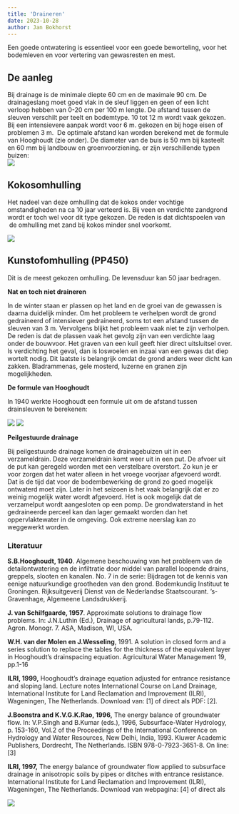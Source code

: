 ```yaml
---
title: 'Draineren'
date: 2023-10-28
author: Jan Bokhorst
---
```


Een goede ontwatering is essentieel voor een goede beworteling, voor het bodemleven en voor vertering van gewasresten en mest. 


 
  
## De aanleg 

Bij drainage is de minimale diepte 60 cm en de maximale 90 cm. De drainageslang moet goed vlak in de sleuf liggen en geen of een licht verloop hebben van 0-20 cm per 100 m lengte. De afstand tussen de  sleuven verschilt per teelt en bodemtype. 10 tot 12 m wordt vaak gekozen. Bij een intensievere aanpak wordt voor 6 m. gekozen en bij hoge eisen of problemen 3 m.  De optimale afstand kan worden berekend met de formule van Hooghoudt (zie onder). De diameter van de buis is 50 mm bij kasteelt en 60 mm bij landbouw en groenvoorziening. er zijn verschillende typen buizen:   
![](../img/kokos%202-1920w.JPG) 

## Kokosomhulling

Het nadeel van deze omhulling dat de kokos onder vochtige omstandigheden na ca 10 jaar verteerd is. Bij veen en verdichte zandgrond wordt er toch wel voor dit type gekozen. De reden is dat dichtspoelen van  de omhulling met zand bij kokos minder snel voorkomt. 

 

  
![](../img/pp700-1920w.JPG)   

## Kunstofomhulling (PP450)

Dit is de meest gekozen omhulling. De levensduur kan 50 jaar bedragen. 

 

**Nat en toch niet draineren**

In de winter staan er plassen op het land en de groei van de gewassen is daarna duidelijk minder. Om het probleem te verhelpen wordt de grond gedraineerd of intensiever gedraineerd, soms tot een afstand tussen de sleuven van 3 m. Vervolgens blijkt het probleem vaak niet te zijn verholpen. De reden is dat de plassen vaak het gevolg zijn van een verdichte laag onder de bouwvoor. Het graven van een kuil geeft hier direct uitsluitsel over. Is verdichting het geval, dan is loswoelen en inzaai van een gewas dat diep wortelt nodig. Dit laatste is belangrijk omdat de grond anders weer dicht kan zakken. Bladrammenas, gele mosterd, luzerne en granen zijn mogelijkheden.   
  
**De formule van Hooghoudt**

In 1940 werkte Hooghoudt een formule uit om de afstand tussen drainsleuven te berekenen:  
  
![](../img/edc2b88a-287f-4ef3-9d15-6d0ae05af28b-1920w.jpg)
![](../img/hooghoudt%20formule-1920w.JPG)
  
  
**Peilgestuurde drainage**

Bij peilgestuurde drainage komen de drainagebuizen uit in een verzameldrain. Deze verzameldrain komt weer uit in een put. De afvoer uit de put kan geregeld worden met een verstelbare overstort. Zo kun je er voor zorgen dat het water alleen in het vroege voorjaar afgevoerd wordt. Dat is de tijd dat voor de bodembewerking de grond zo goed mogelijk ontwaterd moet zijn. Later in het seizoen is het vaak belangrijk dat er zo weinig mogelijk water wordt afgevoerd. Het is ook mogelijk dat de verzamelput wordt aangesloten op een pomp. De grondwaterstand in het gedraineerde perceel kan dan lager gemaakt worden dan het oppervlaktewater in de omgeving. Ook extreme neerslag kan zo weggewerkt worden.  

### Literatuur
 
**S.B.Hooghoudt, 1940**. Algemene beschouwing van het probleem van de detailontwatering en de infiltratie door middel van parallel loopende drains, greppels, slooten en kanalen. No. 7 in de serie: Bijdragen tot de kennis van eenige natuurkundige grootheden van den grond. Bodemkundig Instituut te Groningen. Rijksuitgeverij Dienst van de Nederlandse Staatscourant. 's-Gravenhage, Algemeene Landsdrukkerij.  

**J. van Schilfgaarde, 1957**. Approximate solutions to drainage flow problems. In: J.N.Luthin (Ed.), Drainage of agricultural lands, p.79-112. Agron. Monogr. 7. ASA, Madison, WI, USA.

**W.H. van der Molen en J.Wesseling**, 1991. A solution in closed form and a series solution to replace the tables for the thickness of the equivalent layer in Hooghoudt's drainspacing equation. Agricultural Water Management 19, pp.1-16

**ILRI, 1999,** 
Hooghoudt's drainage equation adjusted for entrance resistance and sloping land. Lecture notes International Course on Land Drainage, International Institute for Land Reclamation and Improvement (ILRI), Wageningen, The Netherlands. Download van: [1] of direct als PDF: [2].

**J.Boonstra and K.V.G.K.Rao, 1996,** 
The energy balance of groundwater flow. In: V.P.Singh and B.Kumar (eds.), 1996, Subsurface-Water Hydrology, p. 153-160, Vol.2 of the Proceedings of the International Conference on Hydrology and Water Resources, New Delhi, India, 1993. Kluwer Academic Publishers, Dordrecht, The Netherlands. ISBN 978-0-7923-3651-8. On line: [3] 

**ILRI, 1997,** 
The energy balance of groundwater flow applied to subsurface drainage in anisotropic soils by pipes or ditches with entrance resistance. International Institute for Land Reclamation and Improvement (ILRI), Wageningen, The Netherlands. Download van webpagina: [4] of direct als   
   
![](../img/boomkwekerijbarneveld038(Mobile)-1920w.jpg)     




